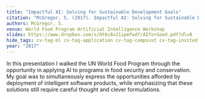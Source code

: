 ```yaml
---
title: "Impactful AI: Solving for Sustainable Development Goals"
citation: "McGregor, S. (2017). Impactful AI: Solving for Sustainable Development Goals. In the World Food Program Artificial Intelligence Workshop. Munich, Germany."
authors: McGregor, S.
venue: World Food Program Artificial Intelligence Workshop
slides: https://www.dropbox.com/s/8t6c8x21ipmfwdf/AIforGood.pdf?dl=0
hide_tags: cv-tag-ml cv-tag-application cv-tag-compsust cv-tag-invited cv-tag-talk
year: "2017"
---
```

In this presentation I walked the UN World Food Program through the opportunity in applying AI to programs in food security and conservation. My goal was to simultaneously express the opportunities afforded by deployment of intelligent software products, while emphasizing that these solutions still require careful thought and clever formulations.

